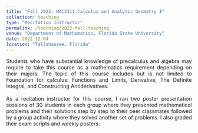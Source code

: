 ```yaml
---
title: "Fall 2022: MAC2311 Calculus and Analytic Geometry I"
collection: teaching
type: "Recitation Instructor"
permalink: /teaching/2022-fall-teaching
venue: "Department of Mathematics, Florida State University"
date: 2022-12-04
location: "Tallahassee, Florida"
---
```



<div style="text-align: justify">
Students who have substantial knowledge of precalculus and algebra may require to take this course as a mathematics requirement depending on their majors. The topic of this course includes but is not limited to Foundation for calculus: Functions and Limits, Derivative, The Definite Integral, and Constructing Antiderivatives.<br>
<br>
As a recitation instructor for this course, I ran two poster presentation sessions of 30 students in each group where they presented mathematical problems and their solutions step by step to their peer classmates followed by a group activity where they solved another set of problems. I also graded their exam scripts and weekly posters.
</div>